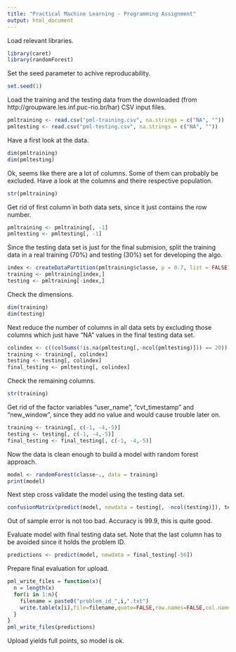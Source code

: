 ```yaml
---
title: "Practical Machine Learning - Programming Assignment"
output: html_document
---
```


Load relevant libraries.
```r
library(caret)
library(randomForest)
```

Set the seed parameter to achive reproducability.
```r
set.seed(1)
```

Load the training and the testing data from the downloaded (from http://groupware.les.inf.puc-rio.br/har) CSV input files.
```r
pmltraining <- read.csv("pml-training.csv", na.strings = c("NA", ""))
pmltesting <- read.csv("pml-testing.csv", na.strings = c("NA", ""))
```

Have a first look at the data.
```r
dim(pmltraining)
dim(pmltesting)
```
Ok, seems like there are a lot of columns. Some of them can probably be excluded.
Have a look at the columns and theire respective population.
```r
str(pmltraining)
```
Get rid of first column in both data sets, since it just contains the row number.
```r
pmltraining <- pmltraining[, -1]
pmltesting <- pmltesting[, -1]
```
Since the testing data set is just for the final submision, split the training data in a real training (70%) and testing (30%) set for developing the algo.
```r
index <- createDataPartition(pmltraining$classe, p = 0.7, list = FALSE)
training <- pmltraining[index,]
testing <- pmltraining[-index,]
```
Check the dimensions.
```r
dim(training)
dim(testing)
```
Next reduce the number of columns in all data sets by excluding those columns which just have "NA" values in the final testing data set.
```r
colindex <- c((colSums(!is.na(pmltesting[,-ncol(pmltesting)])) == 20))
training <- training[, colindex]
testing <- testing[, colindex]
final_testing <- pmltesting[, colindex]
```
Check the remaining columns.
```r
str(training)
```
Get rid of the factor variables "user_name", "cvt_timestamp" and "new_window", since they add no value and would cause trouble later on.
```r
training <- training[, c(-1, -4,-5)]
testing <- testing[, c(-1, -4,-5)]
final_testing <- final_testing[, c(-1, -4,-5)]
```
Now the data is clean enough to build a model with random forest approach.
```r
model <- randomForest(classe~., data = training)
print(model)
```
Next step cross validate the model using the testing data set.
```r
confusionMatrix(predict(model, newdata = testing[, -ncol(testing)]), testing$classe)
```
Out of sample error is not too bad. Accuracy is $99.9%$, this is quite good.

Evaluate model with final testing data set. Note that the last column has to be avoided since it holds the problem ID.
```r
predictions <- predict(model, newdata = final_testing[-56])
```
Prepare final evaluation for upload.
```r
pml_write_files = function(x){
  n = length(x)
  for(i in 1:n){
    filename = paste0("problem_id_",i,".txt")
    write.table(x[i],file=filename,quote=FALSE,row.names=FALSE,col.names=FALSE)
  }
}
pml_write_files(predictions)
```
Upload yields full points, so model is ok.